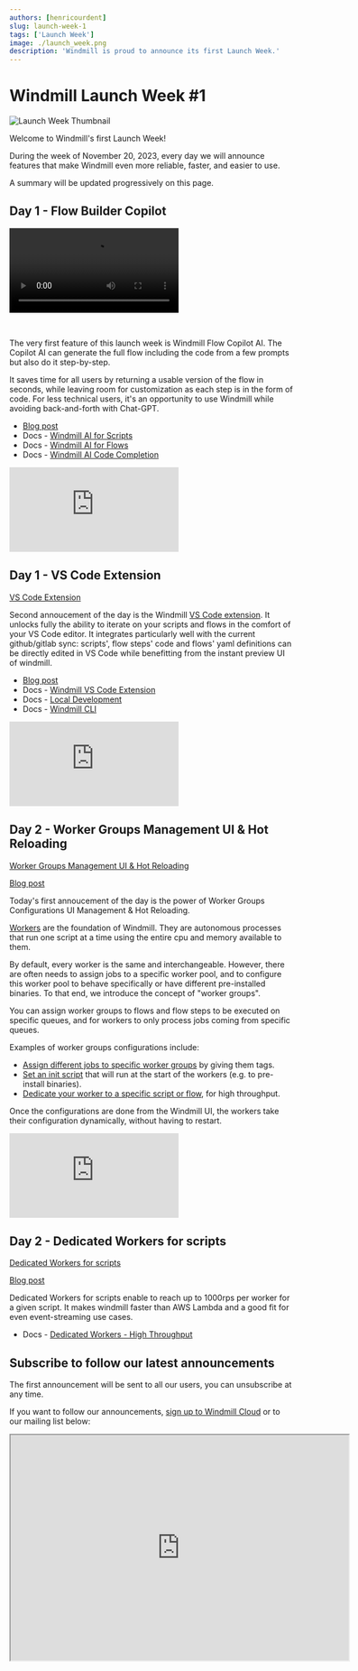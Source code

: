 ```yaml
---
authors: [henricourdent]
slug: launch-week-1
tags: ['Launch Week']
image: ./launch_week.png
description: 'Windmill is proud to announce its first Launch Week.'
---
```



# Windmill Launch Week #1

![Launch Week Thumbnail](./launch_week.png)

Welcome to Windmill's first Launch Week!

During the week of November 20, 2023, every day we will announce features that make Windmill even more reliable, faster, and easier to use.

A summary will be updated progressively on this page.

## Day 1 - Flow Builder Copilot

<video
	className="border-2 rounded-xl object-cover w-full h-full dark:border-gray-800"
	autoPlay
	loop
	src="/videos/ai_flows.mp4"
/>

<br />

The very first feature of this launch week is Windmill Flow Copilot AI. The Copilot AI can generate the full flow including the code from a few prompts but also do it step-by-step.

It saves time for all users by returning a usable version of the flow in seconds, while leaving room for customization as each step is in the form of code.
For less technical users, it's an opportunity to use Windmill while avoiding back-and-forth with Chat-GPT.

- [Blog post](../2023-11-20-ai-flow-builder/index.mdx)
- Docs - [Windmill AI for Scripts](/docs/core_concepts/ai_generation#windmill-ai-for-scripts)
- Docs - [Windmill AI for Flows](/docs/core_concepts/ai_generation#windmill-ai-for-flows)
- Docs - [Windmill AI Code Completion](/docs/core_concepts/ai_generation#windmill-ai-code-completion)

<div class="grid grid-cols-2 gap-6 mb-4">
	<DocCard
		title="Launch Week Day 1 - Flow Builder Copilot"
		description="Generate workflows from prompts."
		href="/blog/launch-week-1/ai-flow-builder"
	/>
</div>

<iframe
	style={{ aspectRatio: '16/9' }}
	src="https://www.youtube.com/embed/y-pV6CShdZA?vq=hd1080"
	title="YouTube video player"
	frameBorder="0"
	allow="accelerometer; autoplay; clipboard-write; encrypted-media; gyroscope; picture-in-picture; web-share"
	allowFullScreen
	className="border-2 rounded-xl object-cover w-full dark:border-gray-800"
></iframe>

## Day 1 - VS Code Extension

[VS Code Extension](../2023-11-20-vscode/vscode_extension.png 'VS Code Extension')

Second annoucement of the day is the Windmill [VS Code extension](https://marketplace.visualstudio.com/items?itemName=windmill-labs.windmill).
It unlocks fully the ability to iterate on your scripts and flows in the comfort of your VS Code editor. It integrates particularly well with the current github/gitlab sync: scripts', flow steps' code and flows' yaml definitions can be directly edited in VS Code while benefitting from the instant preview UI of windmill.

- [Blog post](../2023-11-20-vscode/index.mdx)
- Docs - [Windmill VS Code Extension](/docs/cli_local_dev/vscode-extension)
- Docs - [Local Development](/docs/advanced/local_development)
- Docs - [Windmill CLI](/docs/advanced/cli)

<div class="grid grid-cols-2 gap-6 mb-4">
	<DocCard
		title="Launch Week Day 1 - VS Code Extension"
		description="Write scripts & flows in your code editor with a UI preview."
		href="/blog/launch-week-1/vscode-extension"
	/>
</div>

<iframe
	style={{ aspectRatio: '16/9' }}
	src="https://www.youtube.com/embed/aSOF6AzyDr8?vq=hd1080"
	title="YouTube video player"
	frameBorder="0"
	allow="accelerometer; autoplay; clipboard-write; encrypted-media; gyroscope; picture-in-picture; web-share"
	allowFullScreen
	className="border-2 rounded-xl object-cover w-full dark:border-gray-800"
></iframe>

## Day 2 - Worker Groups Management UI & Hot Reloading

[Worker Groups Management UI & Hot Reloading](../2023-11-21-workers-group/worker_groups_configuration_thumbnail.png 'Worker Groups')

[Blog post](../2023-11-21-workers-group/index.mdx)

Today's first annoucement of the day is the power of Worker Groups Configurations UI Management & Hot Reloading.

[Workers](/docs/core_concepts/worker_groups) are the foundation of Windmill. They are autonomous processes that run one script at a time using the entire cpu and memory available to them.

By default, every worker is the same and interchangeable.
However, there are often needs to assign jobs to a specific worker pool, and to configure this worker pool to behave specifically or have different pre-installed binaries.
To that end, we introduce the concept of "worker groups".

You can assign worker groups to flows and flow steps to be executed on specific queues, and for workers to only process jobs coming from specific queues.

Examples of worker groups configurations include:

- [Assign different jobs to specific worker groups](/docs/core_concepts/worker_groups) by giving them tags.
- [Set an init script](/docs/advanced/preinstall_binaries#init-scripts) that will run at the start of the workers (e.g. to pre-install binaries).
- [Dedicate your worker to a specific script or flow](/docs/core_concepts/dedicated_workers), for high throughput.

Once the configurations are done from the Windmill UI, the workers take their configuration dynamically, without having to restart.

<div class="grid grid-cols-2 gap-6 mb-4">
	<DocCard
		title="Launch Week Day 2 - Worker Groups"
		description="Define Worker Groups and configure them in the UI"
		href="/blog/launch-week-1/worker-groups"
	/>
</div>

<iframe
	style={{ aspectRatio: '16/9' }}
	src="https://www.youtube.com/embed/LbjgWKFQWJc?vq=hd1080"
	title="YouTube video player"
	frameBorder="0"
	allow="accelerometer; autoplay; clipboard-write; encrypted-media; gyroscope; picture-in-picture; web-share"
	allowFullScreen
	className="border-2 rounded-xl object-cover w-full dark:border-gray-800"
></iframe>

## Day 2 - Dedicated Workers for scripts

[Dedicated Workers for scripts](../2023-11-21-dedicated-workers/dedicated_workers_thumbnail.png 'Dedicated Workers for Scripts')

[Blog post](https://www.windmill.dev/blog/launch-week-dedicated-workers)

Dedicated Workers for scripts enable to reach up to 1000rps per worker for a given script. It makes windmill faster than AWS Lambda and a good fit for even event-streaming use cases.

- Docs - [Dedicated Workers - High Throughput](/docs/core_concepts/dedicated_workers)

<div class="grid grid-cols-2 gap-6 mb-4">
	<DocCard
		title="Launch Week Day 2 - Dedicated Workers for scripts"
		description="Assign workers dedciated to a script for maxmium performance by removing cold starts"
		href="/blog/launch-week-dedicated-workers"
	/>
</div>

## Subscribe to follow our latest announcements

The first announcement will be sent to all our users, you can unsubscribe at any time.

If you want to follow our announcements, <a href="https://app.windmill.dev/" rel="nofollow">sign up to Windmill Cloud</a> or to our mailing list below:

<iframe
	src="https://cdn.forms-content.sg-form.com/7c42148e-8396-11ee-ba6a-4e3b45e8beb1"
	width="600px"
	height="400px"
></iframe>
